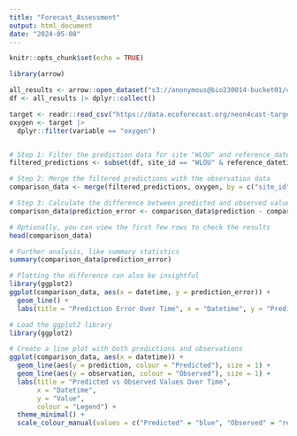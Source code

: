 ```yaml
---
title: "Forecast_Assessment"
output: html_document
date: "2024-05-08"
---
```


```r
knitr::opts_chunk$set(echo = TRUE)
```

```r
library(arrow)

```

```r
all_results <- arrow::open_dataset("s3://anonymous@bio230014-bucket01/challenges/forecasts/parquet/project_id=neon4cast/duration=P1D/variable=oxygen/model_id=AquaticEcosystemsOxygen?endpoint_override=sdsc.osn.xsede.org")
df <- all_results |> dplyr::collect()


```

```r
target <- readr::read_csv("https://data.ecoforecast.org/neon4cast-targets/aquatics/aquatics-targets.csv.gz", guess_max = 1e6)
oxygen <- target |> 
  dplyr::filter(variable == "oxygen")
```

```r

```

```r
# Step 1: Filter the prediction data for site "WLOU" and reference_datetime "2024-05-01"
filtered_predictions <- subset(df, site_id == "WLOU" & reference_datetime == as.Date("2024-05-01"))

# Step 2: Merge the filtered predictions with the observation data
comparison_data <- merge(filtered_predictions, oxygen, by = c("site_id", "datetime"))

# Step 3: Calculate the difference between predicted and observed values
comparison_data$prediction_error <- comparison_data$prediction - comparison_data$observation

# Optionally, you can view the first few rows to check the results
head(comparison_data)

# Further analysis, like summary statistics
summary(comparison_data$prediction_error)

# Plotting the difference can also be insightful
library(ggplot2)
ggplot(comparison_data, aes(x = datetime, y = prediction_error)) +
  geom_line() +
  labs(title = "Prediction Error Over Time", x = "Datetime", y = "Prediction Error")

```

```r

# Load the ggplot2 library
library(ggplot2)

# Create a line plot with both predictions and observations
ggplot(comparison_data, aes(x = datetime)) +
  geom_line(aes(y = prediction, colour = "Predicted"), size = 1) +
  geom_line(aes(y = observation, colour = "Observed"), size = 1) +
  labs(title = "Predicted vs Observed Values Over Time",
       x = "Datetime",
       y = "Value",
       colour = "Legend") +
  theme_minimal() +
  scale_colour_manual(values = c("Predicted" = "blue", "Observed" = "red"))

```
